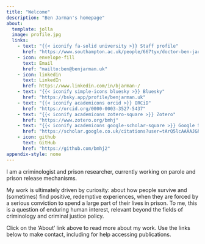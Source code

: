 ```yaml
---
title: "Welcome"
description: "Ben Jarman's homepage"
about:
  template: jolla
  image: profile.jpg
  links:
    - text: "{{< iconify fa-solid university >}} Staff profile"
      href: "https://www.southampton.ac.uk/people/667tyx/doctor-ben-jarman"
    - icon: envelope-fill
      text: Email
      href: "mailto:ben@benjarman.uk"
    - icon: linkedin
      text: LinkedIn
      href: https://www.linkedin.com/in/bjarman-/
    - text: "{{< iconify simple-icons bluesky >}} Bluesky"
      href: "https://bsky.app/profile/benjarman.uk"
    - text: "{{< iconify academicons orcid >}} ORCiD"
      href: "https://orcid.org/0000-0003-3527-5437"
    - text: "{{< iconify academicons zotero-square >}} Zotero"
      href: "https://www.zotero.org/bmhj"
    - text: "{{< iconify academicons google-scholar-square >}} Google Scholar"
      href: "https://scholar.google.co.uk/citations?user=tArQ5lcAAAAJ&hl=en"
    - icon: github
      text: GitHub
      href: "https://github.com/bmhj2"
appendix-style: none
---
```


I am a criminologist and prison researcher, currently working on parole and prison release mechanisms.

My work is ultimately driven by curiosity: about how people survive and (sometimes) find positive, redemptive experiences, when they are forced by a serious conviction to spend a large part of their lives in prison. To me, this is a question of enduring human interest, relevant beyond the fields of criminology and criminal justice policy.

Click on the 'About' link above to read more about my work. Use the links below to make contact, including for help accessing publications.